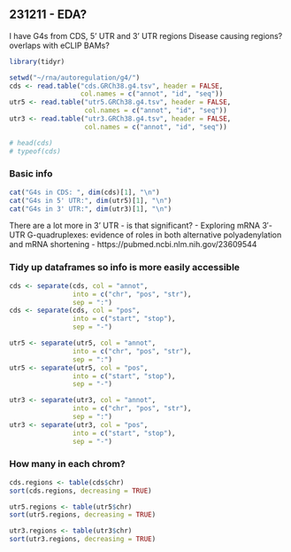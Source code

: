 ## 231211 - EDA?
I have G4s from CDS, 5' UTR and 3' UTR regions 
Disease causing regions? overlaps with eCLIP BAMs? 

```r
library(tidyr)

setwd("~/rna/autoregulation/g4/")
cds <- read.table("cds.GRCh38.g4.tsv", header = FALSE, 
                  col.names = c("annot", "id", "seq"))
utr5 <- read.table("utr5.GRCh38.g4.tsv", header = FALSE, 
                   col.names = c("annot", "id", "seq"))
utr3 <- read.table("utr3.GRCh38.g4.tsv", header = FALSE, 
                   col.names = c("annot", "id", "seq"))

# head(cds)
# typeof(cds)
```

### Basic info 
```r
cat("G4s in CDS: ", dim(cds)[1], "\n")
cat("G4s in 5' UTR:", dim(utr5)[1], "\n")
cat("G4s in 3' UTR:", dim(utr3)[1], "\n")
```
There are a lot more in 3' UTR - is that significant?
- Exploring mRNA 3′-UTR G-quadruplexes: evidence of roles in both alternative polyadenylation and mRNA shortening
  - https://pubmed.ncbi.nlm.nih.gov/23609544 

### Tidy up dataframes so info is more easily accessible 
```r
cds <- separate(cds, col = "annot", 
                into = c("chr", "pos", "str"), 
                sep = ":")
cds <- separate(cds, col = "pos", 
                into = c("start", "stop"), 
                sep = "-")

utr5 <- separate(utr5, col = "annot", 
                into = c("chr", "pos", "str"), 
                sep = ":")
utr5 <- separate(utr5, col = "pos", 
                into = c("start", "stop"), 
                sep = "-")

utr3 <- separate(utr3, col = "annot", 
                into = c("chr", "pos", "str"), 
                sep = ":")
utr3 <- separate(utr3, col = "pos", 
                into = c("start", "stop"), 
                sep = "-") 
```

### How many in each chrom? 
```r
cds.regions <- table(cds$chr)
sort(cds.regions, decreasing = TRUE)

utr5.regions <- table(utr5$chr)
sort(utr5.regions, decreasing = TRUE)

utr3.regions <- table(utr3$chr)
sort(utr3.regions, decreasing = TRUE)
```